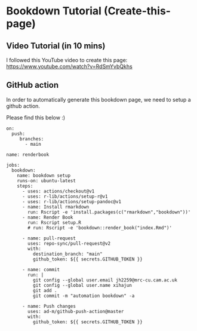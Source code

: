 # Bookdown Tutorial (Create-this-page)

## Video Tutorial (in 10 mins)

I followed this YouTube video to create this page: 
<https://www.youtube.com/watch?v=RdSmYvbQkhs>

## GitHub action

In order to automatically generate this bookdown page, we need to setup a github action.

Please find this below :)
```
on:
  push:
     branches:
       - main

name: renderbook

jobs:
  bookdown:
    name: bookdown setup
    runs-on: ubuntu-latest
    steps:
      - uses: actions/checkout@v1
      - uses: r-lib/actions/setup-r@v1
      - uses: r-lib/actions/setup-pandoc@v1
      - name: Install rmarkdown
        run: Rscript -e 'install.packages(c("rmarkdown","bookdown"))'
      - name: Render Book
        run: Rscript setup.R
        # run: Rscript -e 'bookdown::render_book("index.Rmd")'
  
      - name: pull-request
        uses: repo-sync/pull-request@v2
        with:
          destination_branch: "main"
          github_token: ${{ secrets.GITHUB_TOKEN }}
          
      - name: commit
        run: |
          git config --global user.email jh2259@mrc-cu.cam.ac.uk
          git config --global user.name xihajun
          git add .
          git commit -m "automation bookdown" -a
        
      - name: Push changes
        uses: ad-m/github-push-action@master
        with:
          github_token: ${{ secrets.GITHUB_TOKEN }}
```